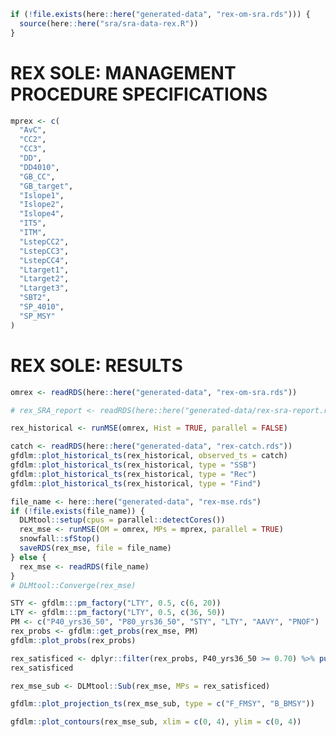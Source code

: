 \newpage

```r
if (!file.exists(here::here("generated-data", "rex-om-sra.rds"))) {
  source(here::here("sra/sra-data-rex.R"))
} 
```
  
  
# REX SOLE: MANAGEMENT PROCEDURE SPECIFICATIONS {#app:desc-mp-rex}

<!-- Use the management procedures that passed the screening test -->

```r
mprex <- c(
  "AvC",
  "CC2",
  "CC3",
  "DD",
  "DD4010",
  "GB_CC",
  "GB_target",
  "Islope1",
  "Islope2",
  "Islope4",
  "IT5",
  "ITM",
  "LstepCC2",
  "LstepCC3",
  "LstepCC4",
  "Ltarget1",
  "Ltarget2",
  "Ltarget3",
  "SBT2",
  "SP_4010",
  "SP_MSY"
)
```

# REX SOLE: RESULTS 

<!-- Get the operating model. For Shortraker we are using the DLMtool operating model. -->

```r
omrex <- readRDS(here::here("generated-data", "rex-om-sra.rds"))
```

<!-- How well does the SRA OM fit the indices? -->

```r
# rex_SRA_report <- readRDS(here::here("generated-data/rex-sra-report.rds"))
```

\newpage

<!-- Run the historical part of the MSE.  -->

```r
rex_historical <- runMSE(omrex, Hist = TRUE, parallel = FALSE)
```

```r
catch <- readRDS(here::here("generated-data", "rex-catch.rds"))
gfdlm::plot_historical_ts(rex_historical, observed_ts = catch)
gfdlm::plot_historical_ts(rex_historical, type = "SSB")
gfdlm::plot_historical_ts(rex_historical, type = "Rec")
gfdlm::plot_historical_ts(rex_historical, type = "Find")
```

```r
file_name <- here::here("generated-data", "rex-mse.rds")
if (!file.exists(file_name)) {
  DLMtool::setup(cpus = parallel::detectCores())
  rex_mse <- runMSE(OM = omrex, MPs = mprex, parallel = TRUE)
  snowfall::sfStop()
  saveRDS(rex_mse, file = file_name)
} else {
  rex_mse <- readRDS(file_name)
}
# DLMtool::Converge(rex_mse)
```

```r
STY <- gfdlm:::pm_factory("LTY", 0.5, c(6, 20))
LTY <- gfdlm:::pm_factory("LTY", 0.5, c(36, 50))
PM <- c("P40_yrs36_50", "P80_yrs36_50", "STY", "LTY", "AAVY", "PNOF")
rex_probs <- gfdlm::get_probs(rex_mse, PM)
gfdlm::plot_probs(rex_probs)
```

```r
rex_satisficed <- dplyr::filter(rex_probs, P40_yrs36_50 >= 0.70) %>% pull(MP)
rex_satisficed
```


```r
rex_mse_sub <- DLMtool::Sub(rex_mse, MPs = rex_satisficed)
```


```r
gfdlm::plot_projection_ts(rex_mse_sub, type = c("F_FMSY", "B_BMSY"))
```


```r
gfdlm::plot_contours(rex_mse_sub, xlim = c(0, 4), ylim = c(0, 4))
```
